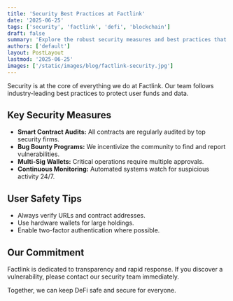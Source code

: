 ```yaml
---
title: 'Security Best Practices at Factlink'
date: '2025-06-25'
tags: ['security', 'factlink', 'defi', 'blockchain']
draft: false
summary: 'Explore the robust security measures and best practices that keep Factlink and its users safe.'
authors: ['default']
layout: PostLayout
lastmod: '2025-06-25'
images: ['/static/images/blog/factlink-security.jpg']
---
```


Security is at the core of everything we do at Factlink. Our team follows industry-leading best practices to protect user funds and data.

## Key Security Measures

- **Smart Contract Audits:** All contracts are regularly audited by top security firms.
- **Bug Bounty Programs:** We incentivize the community to find and report vulnerabilities.
- **Multi-Sig Wallets:** Critical operations require multiple approvals.
- **Continuous Monitoring:** Automated systems watch for suspicious activity 24/7.

## User Safety Tips

- Always verify URLs and contract addresses.
- Use hardware wallets for large holdings.
- Enable two-factor authentication where possible.

## Our Commitment

Factlink is dedicated to transparency and rapid response. If you discover a vulnerability, please contact our security team immediately.

Together, we can keep DeFi safe and secure for everyone. 